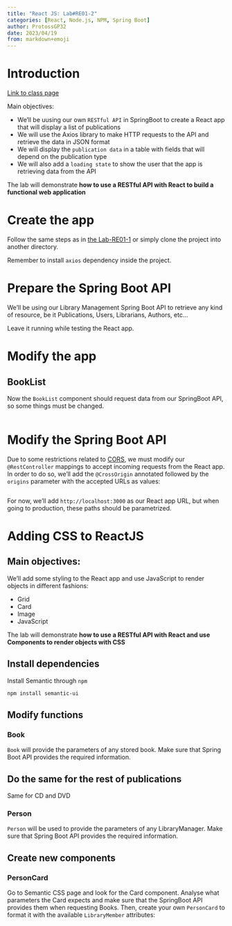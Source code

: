 ```yaml
---
title: "React JS: Lab#RE01-2"
categories: [React, Node.js, NPM, Spring Boot]
author: ProtossGP32
date: 2023/04/19
from: markdown+emoji
---
```

# Introduction
[Link to class page](https://albertprofe.dev/reactjs/rjslab2.html)

Main objectives:

- We'll be uusing our own `RESTful API` in SpringBoot to create a React app that will display a list of publications
- We will use the Axios library to make HTTP requests to the API and retrieve the data in JSON format
- We will display the `publication data` in a table with fields that will depend on the publication type
- We will also add a `loading state` to show the user that the app is retrieving data from the API

The lab will demonstrate **how to use a RESTful API with React to build a functional web application**

# Create the app
Follow the same steps as in [the Lab-RE01-1](01-lab-re01-1.qmd) or simply clone the project into another directory.

Remember to install `axios` dependency inside the project.

# Prepare the Spring Boot API
We'll be using our Library Management Spring Boot API to retrieve any kind of resource, be it Publications, Users, Librarians, Authors, etc...

Leave it running while testing the React app.

# Modify the app
## BookList
Now the `BookList` component should request data from our SpringBoot API, so some things must be changed.

```.js
```

# Modify the Spring Boot API
Due to some restrictions related to [CORS](https://developer.mozilla.org/en-US/docs/Web/HTTP/CORS), we must modify our `@RestController` mappings to accept incoming requests from the React app. In order to do so, we'll add the `@CrossOrigin` annotated followed by the `origins` parameter with the accepted URLs as values:

```.java
```

For now, we'll add `http://localhost:3000` as our React app URL, but when going to production, these paths should be parametrized.

# Adding CSS to ReactJS

## Main objectives:

We'll add some styling to the React app and use JavaScript to render objects in different fashions:

- Grid
- Card
- Image
- JavaScript

The lab will demonstrate **how to use a RESTful API with React and use Components to render objects with CSS**

## Install dependencies
Install Semantic through `npm`

```.bash
npm install semantic-ui
```

## Modify functions
### Book
`Book` will provide the parameters of any stored book. Make sure that Spring Boot API provides the required information.

:::{.callout-note}
## Do the same for the rest of publications
Same for CD and DVD
:::

### Person
`Person` will be used to provide the parameters of any LibraryManager. Make sure that Spring Boot API provides the required information.

## Create new components
### PersonCard
Go to Semantic CSS page and look for the Card component. Analyse what parameters the Card expects and make sure that the SpringBoot API provides them when requesting Books. Then, create your own `PersonCard` to format it with the available `LibraryMember` attributes:

```.js

```
